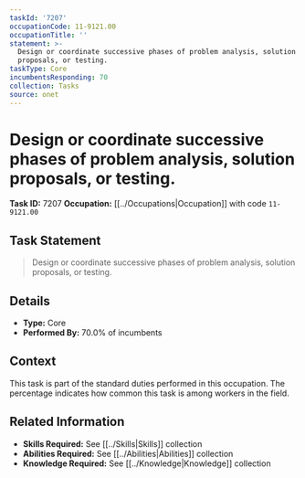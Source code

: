 ```yaml
---
taskId: '7207'
occupationCode: 11-9121.00
occupationTitle: ''
statement: >-
  Design or coordinate successive phases of problem analysis, solution
  proposals, or testing.
taskType: Core
incumbentsResponding: 70
collection: Tasks
source: onet
---
```

# Design or coordinate successive phases of problem analysis, solution proposals, or testing.

**Task ID:** 7207
**Occupation:** [[../Occupations|Occupation]] with code `11-9121.00`

## Task Statement

> Design or coordinate successive phases of problem analysis, solution proposals, or testing.

## Details

- **Type:** Core
- **Performed By:** 70.0% of incumbents

## Context

This task is part of the standard duties performed in this occupation. The percentage indicates how common this task is among workers in the field.

## Related Information

- **Skills Required:** See [[../Skills|Skills]] collection
- **Abilities Required:** See [[../Abilities|Abilities]] collection
- **Knowledge Required:** See [[../Knowledge|Knowledge]] collection
